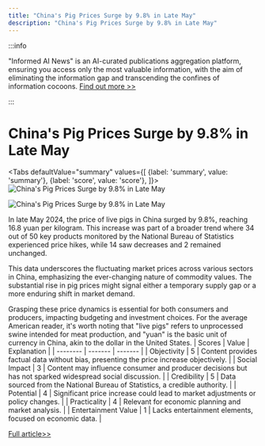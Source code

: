 ```yaml
---
title: "China's Pig Prices Surge by 9.8% in Late May"
description: "China's Pig Prices Surge by 9.8% in Late May"
---
```



:::info

"Informed AI News" is an AI-curated publications aggregation platform, ensuring you access only the most valuable information, with the aim of eliminating the information gap and transcending the confines of information cocoons.  [Find out more >>](/docs/guides)

:::

# China's Pig Prices Surge by 9.8% in Late May


<Tabs
	defaultValue="summary"
	values={[
	{label: 'summary', value: 'summary'},
	{label: 'score', value: 'score'},
]}>
<TabItem value="summary">
<img
  src="https://image.informedainews.com/2024/06/Foo-nHS-1717494992-0.jpg"
  alt="China's Pig Prices Surge by 9.8% in Late May"
/>

<img
  src="https://image.informedainews.com/2024/06/Foo-GZf-1717494992-1.jpg"
  alt="China's Pig Prices Surge by 9.8% in Late May"
/>



In late May 2024, the price of live pigs in China surged by 9.8%, reaching 16.8 yuan per kilogram. This increase was part of a broader trend where 34 out of 50 key products monitored by the National Bureau of Statistics experienced price hikes, while 14 saw decreases and 2 remained unchanged.

This data underscores the fluctuating market prices across various sectors in China, emphasizing the ever-changing nature of commodity values. The substantial rise in pig prices might signal either a temporary supply gap or a more enduring shift in market demand.

Grasping these price dynamics is essential for both consumers and producers, impacting budgeting and investment choices. For the average American reader, it's worth noting that "live pigs" refers to unprocessed swine intended for meat production, and "yuan" is the basic unit of currency in China, akin to the dollar in the United States.
</TabItem>
<TabItem value="score">
	| Scores     | Value   | Explanation |
	| -------- | ------- | ------- |
	| Objectivity  | 5    | Content provides factual data without bias, presenting the price increase objectively.    |
	| Social Impact | 3     | Content may influence consumer and producer decisions but has not sparked widespread social discussion.    |
	| Credibility    | 5    | Data sourced from the National Bureau of Statistics, a credible authority.    |
	| Potential    | 4    | Significant price increase could lead to market adjustments or policy changes.    |
	| Practicality    | 4    | Relevant for economic planning and market analysis.    |
	| Entertainment Value    | 1    | Lacks entertainment elements, focused on economic data.    |
</TabItem>
</Tabs>

[Full article>>](https://www.yicai.com/news/102136440.html)
